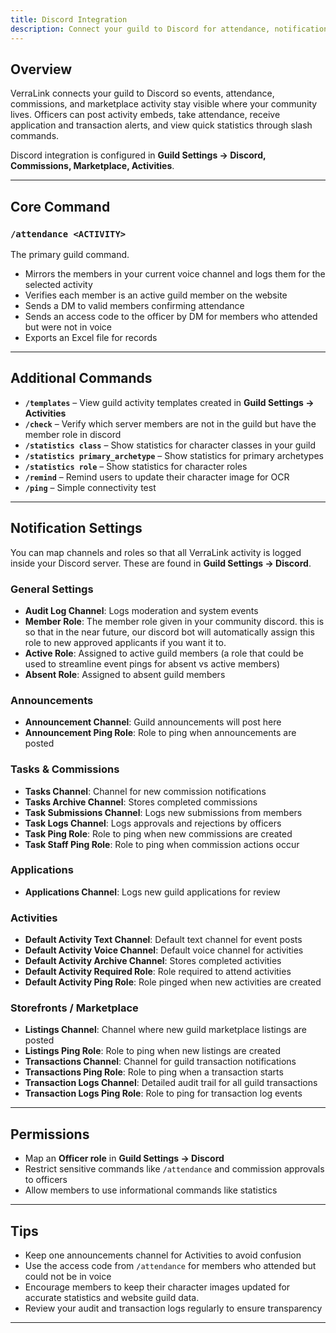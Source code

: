 ```yaml
---
title: Discord Integration
description: Connect your guild to Discord for attendance, notifications, logs, and officer tools. Learn the slash commands and how to configure channels and roles for Commissions, Marketplace, and Activities.
---
```


## Overview
VerraLink connects your guild to Discord so events, attendance, commissions, and marketplace activity stay visible where your community lives. Officers can post activity embeds, take attendance, receive application and transaction alerts, and view quick statistics through slash commands.  

Discord integration is configured in **Guild Settings → Discord, Commissions, Marketplace, Activities**.  

---

## Core Command

### `/attendance <ACTIVITY>`
The primary guild command.  
- Mirrors the members in your current voice channel and logs them for the selected activity  
- Verifies each member is an active guild member on the website  
- Sends a DM to valid members confirming attendance  
- Sends an access code to the officer by DM for members who attended but were not in voice  
- Exports an Excel file for records  

---

## Additional Commands

- **`/templates`** – View guild activity templates created in **Guild Settings → Activities**  
- **`/check`** – Verify which server members are not in the guild but have the member role in discord 
- **`/statistics class`** – Show statistics for character classes in your guild  
- **`/statistics primary_archetype`** – Show statistics for primary archetypes  
- **`/statistics role`** – Show statistics for character roles  
- **`/remind`** – Remind users to update their character image for OCR  
- **`/ping`** – Simple connectivity test  

---

## Notification Settings

You can map channels and roles so that all VerraLink activity is logged inside your Discord server. These are found in **Guild Settings → Discord**.  

### General Settings
- **Audit Log Channel**: Logs moderation and system events  
- **Member Role**: The member role given in your community discord. this is so that in the near future, our discord bot will automatically assign this role to new approved applicants if you want it to.
- **Active Role**: Assigned to active guild members  (a role that could be used to streamline event pings for absent vs active members)
- **Absent Role**: Assigned to absent guild members  

### Announcements
- **Announcement Channel**: Guild announcements will post here  
- **Announcement Ping Role**: Role to ping when announcements are posted  

### Tasks & Commissions
- **Tasks Channel**: Channel for new commission notifications  
- **Tasks Archive Channel**: Stores completed commissions  
- **Task Submissions Channel**: Logs new submissions from members  
- **Task Logs Channel**: Logs approvals and rejections by officers  
- **Task Ping Role**: Role to ping when new commissions are created  
- **Task Staff Ping Role**: Role to ping when commission actions occur  

### Applications
- **Applications Channel**: Logs new guild applications for review  

### Activities
- **Default Activity Text Channel**: Default text channel for event posts  
- **Default Activity Voice Channel**: Default voice channel for activities  
- **Default Activity Archive Channel**: Stores completed activities  
- **Default Activity Required Role**: Role required to attend activities  
- **Default Activity Ping Role**: Role pinged when new activities are created  

### Storefronts / Marketplace
- **Listings Channel**: Channel where new guild marketplace listings are posted  
- **Listings Ping Role**: Role to ping when new listings are created  
- **Transactions Channel**: Channel for guild transaction notifications  
- **Transactions Ping Role**: Role to ping when a transaction starts  
- **Transaction Logs Channel**: Detailed audit trail for all guild transactions  
- **Transaction Logs Ping Role**: Role to ping for transaction log events  

---

## Permissions

- Map an **Officer role** in **Guild Settings → Discord**  
- Restrict sensitive commands like `/attendance` and commission approvals to officers  
- Allow members to use informational commands like statistics  

---

## Tips

- Keep one announcements channel for Activities to avoid confusion  
- Use the access code from `/attendance` for members who attended but could not be in voice  
- Encourage members to keep their character images updated for accurate statistics and website guild data. 
- Review your audit and transaction logs regularly to ensure transparency  

---
